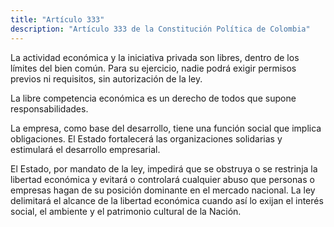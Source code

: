 ```yaml
---
title: "Artículo 333"
description: "Artículo 333 de la Constitución Política de Colombia"
---
```


La actividad económica y la iniciativa privada son libres, dentro de los límites del bien común. Para su ejercicio, nadie podrá exigir permisos previos ni requisitos, sin autorización de la ley.

La libre competencia económica es un derecho de todos que supone responsabilidades.

La empresa, como base del desarrollo, tiene una función social que implica obligaciones. El Estado fortalecerá las organizaciones solidarias y estimulará el desarrollo empresarial.

El Estado, por mandato de la ley, impedirá que se obstruya o se restrinja la libertad económica y evitará o controlará cualquier abuso que personas o empresas hagan de su posición dominante en el mercado nacional. La ley delimitará el alcance de la libertad económica cuando así lo exijan el interés social, el ambiente y el patrimonio cultural de la Nación.
